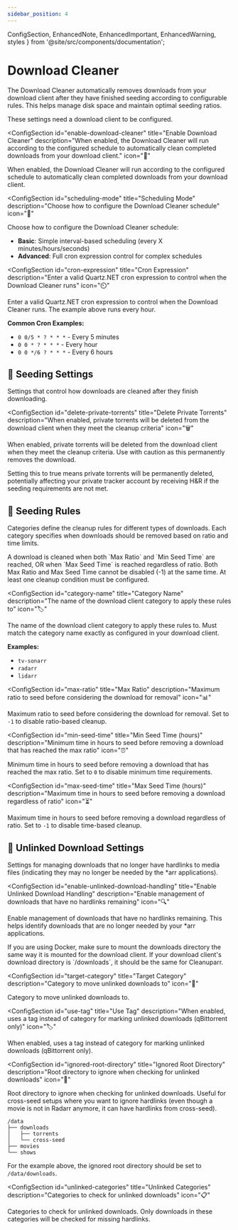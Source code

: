 ```yaml
---
sidebar_position: 4
---
```


  ConfigSection, 
  EnhancedNote, 
  EnhancedImportant, 
  EnhancedWarning,
  styles 
} from '@site/src/components/documentation';

# Download Cleaner

The Download Cleaner automatically removes downloads from your download client after they have finished seeding according to configurable rules. This helps manage disk space and maintain optimal seeding ratios.

<div className={styles.documentationPage}>

<EnhancedImportant>
These settings need a download client to be configured.
</EnhancedImportant>

<div className={styles.section}>

<ConfigSection
  id="enable-download-cleaner"
  title="Enable Download Cleaner"
  description="When enabled, the Download Cleaner will run according to the configured schedule to automatically clean completed downloads from your download client."
  icon="🔄"
>

When enabled, the Download Cleaner will run according to the configured schedule to automatically clean completed downloads from your download client.

</ConfigSection>

<ConfigSection
  id="scheduling-mode"
  title="Scheduling Mode"
  description="Choose how to configure the Download Cleaner schedule"
  icon="📅"
>

Choose how to configure the Download Cleaner schedule:
- **Basic**: Simple interval-based scheduling (every X minutes/hours/seconds)
- **Advanced**: Full cron expression control for complex schedules

</ConfigSection>

<ConfigSection
  id="cron-expression"
  title="Cron Expression"
  description="Enter a valid Quartz.NET cron expression to control when the Download Cleaner runs"
  icon="⏲️"
>

Enter a valid Quartz.NET cron expression to control when the Download Cleaner runs. The example above runs every hour.

**Common Cron Examples:**
- `0 0/5 * ? * * *` - Every 5 minutes
- `0 0 * ? * * *` - Every hour
- `0 0 */6 ? * * *` - Every 6 hours

</ConfigSection>

</div>

<div className={styles.section}>

<h2 className={styles.sectionTitle}>
  <span className={styles.sectionIcon}>🌱</span>
  Seeding Settings
</h2>

<p className={styles.sectionDescription}>
  Settings that control how downloads are cleaned after they finish downloading.
</p>

<ConfigSection
  id="delete-private-torrents"
  title="Delete Private Torrents"
  description="When enabled, private torrents will be deleted from the download client when they meet the cleanup criteria"
  icon="🗑️"
>

When enabled, private torrents will be deleted from the download client when they meet the cleanup criteria. Use with caution as this permanently removes the download.

<EnhancedWarning>
Setting this to true means private torrents will be permanently deleted, potentially affecting your private tracker account by receiving H&R if the seeding requirements are not met.
</EnhancedWarning>

</ConfigSection>

</div>

<div className={styles.section}>

<h2 className={styles.sectionTitle}>
  <span className={styles.sectionIcon}>📏</span>
  Seeding Rules
</h2>

<p className={styles.sectionDescription}>
  Categories define the cleanup rules for different types of downloads. Each category specifies when downloads should be removed based on ratio and time limits.
</p>

<EnhancedNote>
A download is cleaned when both `Max Ratio` and `Min Seed Time` are reached, OR when `Max Seed Time` is reached regardless of ratio.
</EnhancedNote>

<EnhancedImportant>
Both Max Ratio and Max Seed Time cannot be disabled (-1) at the same time. At least one cleanup condition must be configured.
</EnhancedImportant>

<ConfigSection
  id="category-name"
  title="Category Name"
  description="The name of the download client category to apply these rules to"
  icon="🏷️"
>

The name of the download client category to apply these rules to. Must match the category name exactly as configured in your download client.

**Examples:**
- `tv-sonarr`
- `radarr`
- `lidarr`

</ConfigSection>

<ConfigSection
  id="max-ratio"
  title="Max Ratio"
  description="Maximum ratio to seed before considering the download for removal"
  icon="📊"
>

Maximum ratio to seed before considering the download for removal. Set to `-1` to disable ratio-based cleanup.

</ConfigSection>

<ConfigSection
  id="min-seed-time"
  title="Min Seed Time (hours)"
  description="Minimum time in hours to seed before removing a download that has reached the max ratio"
  icon="⏰"
>

Minimum time in hours to seed before removing a download that has reached the max ratio. Set to `0` to disable minimum time requirements.

</ConfigSection>

<ConfigSection
  id="max-seed-time"
  title="Max Seed Time (hours)"
  description="Maximum time in hours to seed before removing a download regardless of ratio"
  icon="⏳"
>

Maximum time in hours to seed before removing a download regardless of ratio. Set to `-1` to disable time-based cleanup.

</ConfigSection>

</div>

<div className={styles.section}>

<h2 className={styles.sectionTitle}>
  <span className={styles.sectionIcon}>🔗</span>
  Unlinked Download Settings
</h2>

<p className={styles.sectionDescription}>
  Settings for managing downloads that no longer have hardlinks to media files (indicating they may no longer be needed by the *arr applications).
</p>

<ConfigSection
  id="enable-unlinked-download-handling"
  title="Enable Unlinked Download Handling"
  description="Enable management of downloads that have no hardlinks remaining"
  icon="🔍"
>

Enable management of downloads that have no hardlinks remaining. This helps identify downloads that are no longer needed by your *arr applications.

<EnhancedImportant>
If you are using Docker, make sure to mount the downloads directory the same way it is mounted for the download client. If your download client's download directory is `/downloads`, it should be the same for Cleanuparr.
</EnhancedImportant>

</ConfigSection>

<ConfigSection
  id="target-category"
  title="Target Category"
  description="Category to move unlinked downloads to"
  icon="🎯"
>

Category to move unlinked downloads to.

</ConfigSection>

<ConfigSection
  id="use-tag"
  title="Use Tag"
  description="When enabled, uses a tag instead of category for marking unlinked downloads (qBittorrent only)"
  icon="🏷️"
>

When enabled, uses a tag instead of category for marking unlinked downloads (qBittorrent only).

</ConfigSection>

<ConfigSection
  id="ignored-root-directory"
  title="Ignored Root Directory"
  description="Root directory to ignore when checking for unlinked downloads"
  icon="📁"
>

Root directory to ignore when checking for unlinked downloads. Useful for cross-seed setups where you want to ignore hardlinks (even though a movie is not in Radarr anymore, it can have hardlinks from cross-seed).

```
/data
├── downloads
│   ├── torrents
│   └── cross-seed
├── movies
└── shows
```

For the example above, the ignored root directory should be set to `/data/downloads`.

</ConfigSection>

<ConfigSection
  id="unlinked-categories"
  title="Unlinked Categories"
  description="Categories to check for unlinked downloads"
  icon="📋"
>

Categories to check for unlinked downloads. Only downloads in these categories will be checked for missing hardlinks.

</ConfigSection>

</div>

</div>